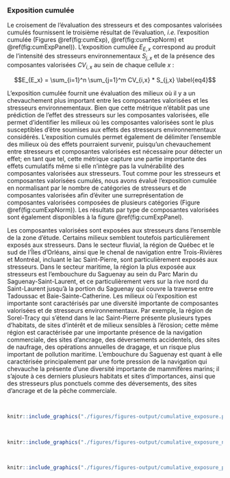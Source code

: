 ### Exposition cumulée

Le croisement de l'évaluation des stresseurs et des composantes valorisées cumulés fournissent le troisième résultat de l'évaluation, *i.e.* l'exposition cumulée (Figures \@ref(fig:cumExp), \@ref(fig:cumExpNorm) et \@ref(fig:cumExpPanel)). L'exposition cumulée $E_{E,x}$ correspond au produit de l'intensité des stresseurs environnementaux $S_{j,x}$ et de la présence des composantes valorisées $CV_{i,x}$ au sein de chaque cellule $x$ :

$$E_{E_x} = \sum_{i=1}^n \sum_{j=1}^m CV_{i,x} * S_{j,x} \label{eq4}$$

L'exposition cumulée fournit une évaluation des milieux où il y a un chevauchement plus important entre les composantes valorisées et les stresseurs environnementaux. Bien que cette métrique n'établit pas une prédiction de l'effet des stresseurs sur les composantes valorisées, elle permet d'identifier les milieux où les composantes valorisées sont le plus susceptibles d'être soumises aux effets des stresseurs environnementaux considérés. L'exposition cumulés permet également de délimiter l'ensemble des milieux où des effets pourraient survenir, puisqu'un chevauchement entre stresseurs et composantes valorisées est nécessaire pour détecter un effet; en tant que tel, cette métrique capture une partie importante des effets cumulatifs même si elle n'intègre pas la vulnérabilité des composantes valorisées aux stresseurs. Tout comme pour les stresseurs et composantes valorisées cumulés, nous avons évalué l'exposition cumulée en normalisant par le nombre de catégories de stresseurs et de composantes valorisées afin d'éviter une surreprésentation de composantes valorisées composées de plusieurs catégories (Figure \@ref(fig:cumExpNorm)). Les résultats par type de composantes valorisées sont également disponibles à la figure \@ref(fig:cumExpPanel).

Les composantes valorisées sont exposées aux stresseurs dans l'ensemble de la zone d'étude. Certains milieux semblent toutefois particulièrement exposés aux stresseurs. Dans le secteur fluvial, la région de Québec et le sud de l'Îles d'Orléans, ainsi que le chenal de navigation entre Trois-Rivières et Montréal, incluant le lac Saint-Pierre, sont particulièrement exposés aux stresseurs. Dans le secteur maritime, la région la plus exposée aux stresseurs est l'embouchure du Saguenay au sein du Parc Marin du Saguenay-Saint-Laurent, et ce particulièrement vers sur la rive nord du Saint-Laurent jusqu'à la portion du Saguenay qui couvre la traverse entre Tadoussac et Baie-Sainte-Catherine. Les milieux où l'exposition est importante sont caractérisés par une diversité importante de composantes valorisées et de stresseurs environnementaux. Par exemple, la région de Sorel-Tracy qui s'étend dans le lac Saint-Pierre présente plusieurs types d'habitats, de sites d'intérêt et de milieux sensibles à l'érosion; cette même région est caractérisée par une importante présence de la navigation commerciale, des sites d'ancrage, des déversements accidentels, des sites de naufrage, des opérations annuelles de dragage, et un risque plus important de pollution maritime. L'embouchure du Saguenay est quant à elle caractérisée principalement par une forte pression de la navigation qui chevauche la présente d'une diversité importante de mammifères marins; il s'ajoute à ces derniers plusieurs habitats et sites d'importances, ainsi que des stresseurs plus ponctuels comme des déversements, des sites d'ancrage et de la pêche commerciale.

<br/>

```r
knitr::include_graphics("./figures/figures-output/cumulative_exposure.png")
```

<br/>

```r
knitr::include_graphics("./figures/figures-output/cumulative_exposure_norm.png")
```

<br/>

```r
knitr::include_graphics("./figures/figures-output/cumulative_exposure_panel.png")
```

<br/>
